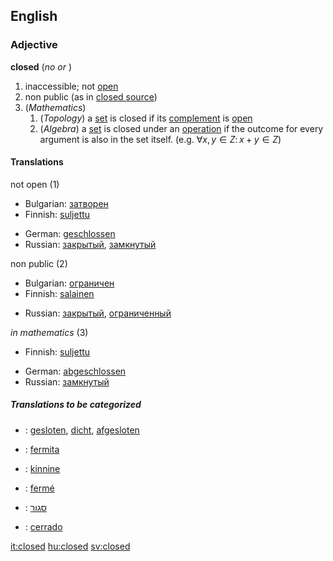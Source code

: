 ==English==

===Adjective===
'''closed'''  (''no'' {{compar}} ''or'' {{superl}})

# inaccessible; not [[open]]
# non public (as in [[closed source]])
# (''Mathematics'')
## (''Topology'') a [[set]] is closed if its [[complement]] is [[open]]
## (''Algebra'') a [[set]] is closed under an [[operation]] if the outcome for every argument is also in the set itself. (e.g. <math> \forall x,y \in Z:\, x + y \in Z</math>)

====Translations====
;not open (1)
{{top}}
*Bulgarian: [[затворен]]
*Finnish: [[suljettu]]
{{mid}}
*German: [[geschlossen]]
*Russian: [[закрытый]], [[замкнутый]]
{{bottom}}

;non public (2)
{{top}}
*Bulgarian: [[ограничен]]
*Finnish: [[salainen]]
{{mid}}
*Russian: [[закрытый]], [[ограниченный]]
{{bottom}}

;''in mathematics'' (3)
{{top}}
*Finnish: [[suljettu]]
{{mid}}
*German: [[abgeschlossen]]
*Russian: [[замкнутый]]
{{bottom}}

=====Translations to be categorized=====
{{checktrans}}

*{{ttbc|Dutch}}: [[gesloten]], [[dicht]], [[afgesloten]]
*{{ttbc|Esperanto}}: [[fermita]]
*{{ttbc|Estonian}}: [[kinnine]]

*{{ttbc|French}}: [[fermé]]
*{{ttbc|Hebrew}}: [[סגור]]
*{{ttbc|Spanish}}: [[cerrado]]

[[it:closed]]
[[hu:closed]]
[[sv:closed]]